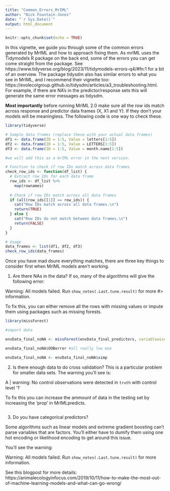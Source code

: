 ```yaml
---
title: "Common_Errors_MrIML"
author: "Nick Fountain-Jones"
date: "`r Sys.Date()`"
output: html_document
---
```


```r
knitr::opts_chunk$set(echo = TRUE)
```

In this vignette, we guide you through some of the common errors generated by MrIML and how to approach fixing them. As mrIML uses the Tidymodels R package on the back end, some of the errors you can get come straight from the package. See https://www.tidyverse.org/blog/2023/11/tidymodels-errors-q4/#fn:1 for a bit of an overview. The package tidysdm also has similar errors to what you see in MrIML, and I recommend their vignette too: https://evolecolgroup.github.io/tidysdm/articles/a3_troubleshooting.html. For example, if there are NA's in the predictor/response sets this will generate the same error messages as tidysdm.

**Most importantly** before running MrIML 2.0 make sure all the row ids match across response and predictor data frames (X, X1 and Y). If they don't your models will be meaningless. The following code is one way to check these.

```r
library(tidyverse)

# Sample data frames (replace these with your actual data frames)
df1 <- data.frame(ID = 1:5, Value = letters[1:5])
df2 <- data.frame(ID = 1:5, Value = LETTERS[1:5])
df3 <- data.frame(ID = 1:5, Value = month.name[1:5])

#we will add this as a mrIML error in the next version.

# Function to check if row IDs match across data frames
check_row_ids <- function(df_list) {
  # Extract row IDs for each data frame
  row_ids <- df_list %>%
    map(rownames)
  
  # Check if row IDs match across all data frames
  if (all(row_ids[[1]] == row_ids)) {
    cat("Row IDs match across all data frames.\n")
    return(TRUE)
  } else {
    cat("Row IDs do not match between data frames.\n")
    return(FALSE)
  }
}

# Usage
data_frames <- list(df1, df2, df3)
check_row_ids(data_frames)

```


Once you have mad dsure everything matches, there are three key things to consider first when MrIML models aren't working.

1. Are there NAs in the data? If so, many of the algorithms will give the following error:

Warning: All models failed. Run `show_notes(.Last.tune.result)` for more
#> information.

To fix this, you can either remove all the rows with missing values or impute them using packages such as missing forests.

```r

library(missForest)

#import data

envData_final_noNA <- missForest(envData_final_predictors, variablewise=T) #default values have worked fine previously

envData_final_noNA$OOBerror #all really low mse

envData_final_noNA <- envData_final_noNA$ximp

```

2. Is there enough data to do cross validation? This is a particular problem for smaller data sets. The warning you'll see is: 

A | warning: No control observations were detected in `truth` with control level '1'

To fix this you can increase the ammount of data in the testing set by increasing the 'prop' in MrIMLpredicts.

```r

```

3. Do you have categorical predictors?
 
 Some algorithms such as linear models and extreme gradient boosting can't parse variables that are factors. You'll either have to dumify them using one hot encoding or likelihood encoding to get around this issue.
 
 You'll see the warning: 
 
 Warning: All models failed. Run `show_notes(.Last.tune.result)` for more
 information.


See this blogpost for more details: https://animalecologyinfocus.com/2019/10/11/how-to-make-the-most-out-of-machine-learning-models-and-what-can-go-wrong/






